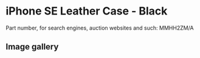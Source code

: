 # iPhone SE Leather Case - Black

Part number, for search engines, auction websites and such: MMHH2ZM/A

## Image gallery

<div style={{ width: "768px" }}>
  <GalleryComponent
    images={[
      {
        original: "/everysource/MMHH2",
        thumbnail: "/everypreview/MMHH2",
      },
      {
        original: "/everysource/MMHH2_AV1_GOLD",
        thumbnail: "/everypreview/MMHH2_AV1_GOLD",
      },
      {
        original: "/everysource/MMHH2_AV1_SILVER",
        thumbnail: "/everypreview/MMHH2_AV1_SILVER",
      },
      {
        original: "/everysource/MMHH2_AV1_SPACE_GRAY",
        thumbnail: "/everypreview/MMHH2_AV1_SPACE_GRAY",
      }
    ]}
  />
</div>